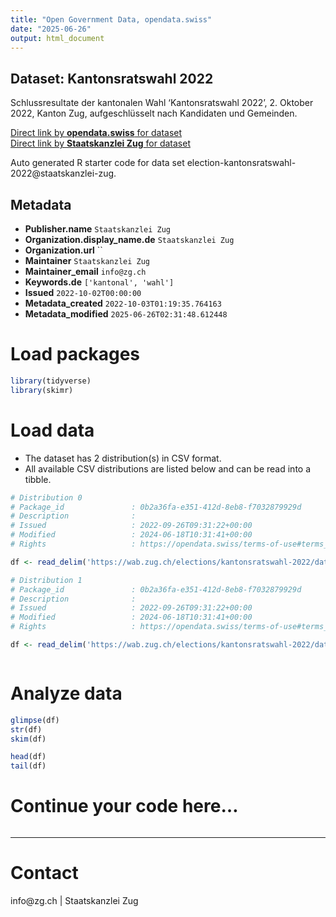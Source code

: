 ```yaml
---
title: "Open Government Data, opendata.swiss"
date: "2025-06-26"
output: html_document
---
```


## Dataset: Kantonsratswahl 2022

Schlussresultate der kantonalen Wahl 'Kantonsratswahl 2022', 2. Oktober 2022, Kanton Zug, aufgeschlüsselt nach Kandidaten und Gemeinden.

[Direct link by **opendata.swiss** for dataset](https://opendata.swiss/de/dataset/kantonsratswahl-2022)<br>
[Direct link by **Staatskanzlei Zug** for dataset](https://wab.zug.ch/elections/kantonsratswahl-2022/data)

Auto generated R starter code for data set election-kantonsratswahl-2022@staatskanzlei-zug.

## Metadata

- **Publisher.name** `Staatskanzlei Zug`
- **Organization.display_name.de** `Staatskanzlei Zug`
- **Organization.url** ``
- **Maintainer** `Staatskanzlei Zug`
- **Maintainer_email** `info@zg.ch`
- **Keywords.de** `['kantonal', 'wahl']`
- **Issued** `2022-10-02T00:00:00`
- **Metadata_created** `2022-10-03T01:19:35.764163`
- **Metadata_modified** `2025-06-26T02:31:48.612448`


# Load packages

```r

library(tidyverse)
library(skimr)

```

# Load data

-   The dataset has 2 distribution(s) in CSV format.
-   All available CSV distributions are listed below and can be read into a tibble.

```r

# Distribution 0
# Package_id               : 0b2a36fa-e351-412d-8eb8-f7032879929d
# Description              : 
# Issued                   : 2022-09-26T09:31:22+00:00
# Modified                 : 2024-06-18T10:31:41+00:00
# Rights                   : https://opendata.swiss/terms-of-use#terms_by

df <- read_delim('https://wab.zug.ch/elections/kantonsratswahl-2022/data-csv')

# Distribution 1
# Package_id               : 0b2a36fa-e351-412d-8eb8-f7032879929d
# Description              : 
# Issued                   : 2022-09-26T09:31:22+00:00
# Modified                 : 2024-06-18T10:31:41+00:00
# Rights                   : https://opendata.swiss/terms-of-use#terms_by

df <- read_delim('https://wab.zug.ch/elections/kantonsratswahl-2022/data-parties-csv')



```

# Analyze data

```r

glimpse(df)
str(df)
skim(df)

head(df)
tail(df)

```

# Continue your code here...

```r

```

------------------------------------------------------------------------

# Contact

info@zg.ch | Staatskanzlei Zug
